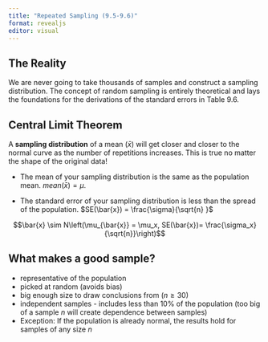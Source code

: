 ```yaml
---
title: "Repeated Sampling (9.5-9.6)"
format: revealjs
editor: visual
---
```



## The Reality

We are never going to take thousands of samples and construct a sampling distribution. The concept of random sampling is entirely theoretical and lays the foundations for the derivations of the standard errors in Table 9.6.

## Central Limit Theorem

A **sampling distribution** of a mean ($\bar{x})$ will get closer and closer to the normal curve as the number of repetitions increases. This is true no matter the shape of the original data!  

-   The mean of your sampling distribution is the same as the population mean. $mean(\bar{x}) = \mu$. 

-   The standard error of your sampling distribution is less than the spread of the population. $SE(\bar{x}) = \frac{\sigma}{\sqrt{n} }$
    
$$\bar{x} \sim N\left(\mu_{\bar{x}} = \mu_x, SE(\bar{x})= \frac{\sigma_x}{\sqrt{n}}\right)$$


## What makes a good sample?

-   representative of the population
-   picked at random (avoids bias)
-   big enough size to draw conclusions from ($n \geq 30$)
-   independent samples - includes less than 10\% of the population (too big of a sample $n$ will create dependence between samples)
-   Exception: If the population is already normal, the results hold for samples of any size $n$


